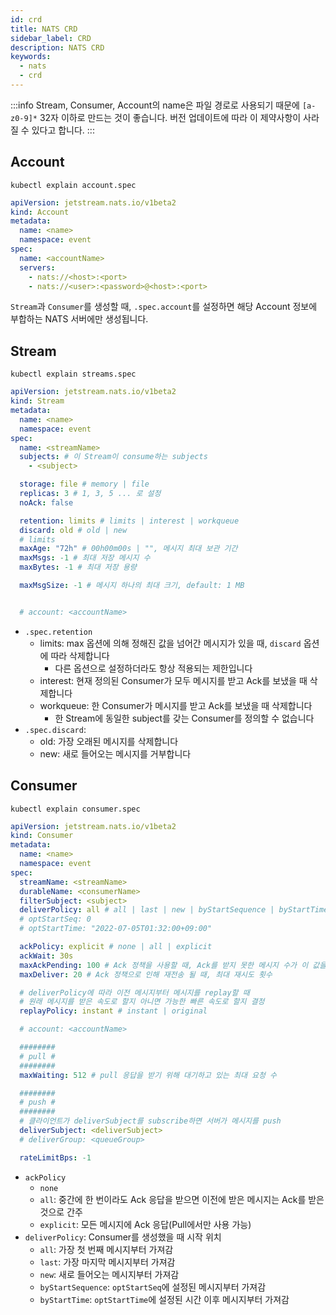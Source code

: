 ```yaml
---
id: crd
title: NATS CRD
sidebar_label: CRD
description: NATS CRD
keywords:
  - nats
  - crd
---
```


:::info
Stream, Consumer, Account의 name은 파일 경로로 사용되기 때문에 `[a-z0-9]*` 32자 이하로 만드는 것이 좋습니다. 버전 업데이트에 따라 이 제약사항이 사라질 수 있다고 합니다.
:::

## Account

```shell
kubectl explain account.spec
```

```yaml
apiVersion: jetstream.nats.io/v1beta2
kind: Account
metadata:
  name: <name>
  namespace: event
spec:
  name: <accountName>
  servers:
    - nats://<host>:<port>
    - nats://<user>:<password>@<host>:<port>
```

`Stream`과 `Consumer`를 생성할 때, `.spec.account`를 설정하면 해당 Account 정보에 부합하는 NATS 서버에만 생성됩니다.

## Stream

```shell
kubectl explain streams.spec
```

```yaml
apiVersion: jetstream.nats.io/v1beta2
kind: Stream
metadata:
  name: <name>
  namespace: event
spec:
  name: <streamName>
  subjects: # 이 Stream이 consume하는 subjects
    - <subject>

  storage: file # memory | file
  replicas: 3 # 1, 3, 5 ... 로 설정
  noAck: false

  retention: limits # limits | interest | workqueue
  discard: old # old | new
  # limits
  maxAge: "72h" # 00h00m00s | "", 메시지 최대 보관 기간
  maxMsgs: -1 # 최대 저장 메시지 수
  maxBytes: -1 # 최대 저장 용량

  maxMsgSize: -1 # 메시지 하나의 최대 크기, default: 1 MB


  # account: <accountName>
```

- `.spec.retention`
  - limits: max 옵션에 의해 정해진 값을 넘어간 메시지가 있을 때, `discard` 옵션에 따라 삭제합니다
    - 다른 옵션으로 설정하더라도 항상 적용되는 제한입니다
  - interest: 현재 정의된 Consumer가 모두 메시지를 받고 Ack를 보냈을 때 삭제합니다
  - workqueue: 한 Consumer가 메시지를 받고 Ack를 보냈을 때 삭제합니다
    - 한 Stream에 동일한 subject를 갖는 Consumer를 정의할 수 없습니다
- `.spec.discard`:
  - old: 가장 오래된 메시지를 삭제합니다
  - new: 새로 들어오는 메시지를 거부합니다

## Consumer

```shell
kubectl explain consumer.spec
```

```yaml
apiVersion: jetstream.nats.io/v1beta2
kind: Consumer
metadata:
  name: <name>
  namespace: event
spec:
  streamName: <streamName>
  durableName: <consumerName>
  filterSubject: <subject>
  deliverPolicy: all # all | last | new | byStartSequence | byStartTime
  # optStartSeq: 0
  # optStartTime: "2022-07-05T01:32:00+09:00"

  ackPolicy: explicit # none | all | explicit
  ackWait: 30s
  maxAckPending: 100 # Ack 정책을 사용할 때, Ack를 받지 못한 메시지 수가 이 값을 넘어가면 일시 중지 됨
  maxDeliver: 20 # Ack 정책으로 인해 재전송 될 때, 최대 재시도 횟수

  # deliverPolicy에 따라 이전 메시지부터 메시지를 replay할 때
  # 원래 메시지를 받은 속도로 할지 아니면 가능한 빠른 속도로 할지 결정
  replayPolicy: instant # instant | original

  # account: <accountName>

  ########
  # pull #
  ########
  maxWaiting: 512 # pull 응답을 받기 위해 대기하고 있는 최대 요청 수

  ########
  # push #
  ########
  # 클라이언트가 deliverSubject를 subscribe하면 서버가 메시지를 push
  deliverSubject: <deliverSubject>
  # deliverGroup: <queueGroup>

  rateLimitBps: -1
```

- `ackPolicy`
  - `none`
  - `all`: 중간에 한 번이라도 Ack 응답을 받으면 이전에 받은 메시지는 Ack를 받은 것으로 간주
  - `explicit`: 모든 메시지에 Ack 응답(Pull에서만 사용 가능)
- `deliverPolicy`: Consumer를 생성했을 때 시작 위치
  - `all`: 가장 첫 번째 메시지부터 가져감
  - `last`: 가장 마지막 메시지부터 가져감
  - `new`: 새로 들어오는 메시지부터 가져감
  - `byStartSequence`: `optStartSeq`에 설정된 메시지부터 가져감
  - `byStartTime`: `optStartTime`에 설정된 시간 이후 메시지부터 가져감
